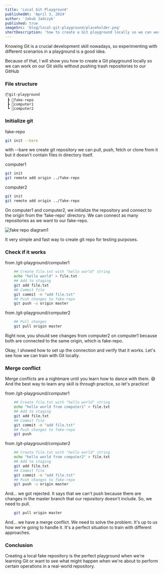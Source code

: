 ```yaml
---
title: 'Local Git Playground'
publishedAt: 'April 3, 2024'
author: 'Jakub Jadczyk'
published: true
imageSrc: 'blog/local-git-playground/placeholder.png'
shortDescription: 'how to create a Git playground locally so we can work on our Git skills without pushing trash repositories to our GitHub'
---
```



Knowing Git is a crucial development skill nowadays, so experimenting with different scenarios in a playground is a good idea.

Because of that, I will show you how to create a Git playground locally so we can work on our Git skills without pushing trash repositories to our GitHub

### File structure 

```
📦git-playground
 ┣ 📂fake-repo  
 ┣ 📂computer1  
 ┗ 📂computer2   
```

### Initialize git

fake-repo
```bash
git init --bare
```
with --bare we create git repository we can pull, push, fetch or clone from it but it doesn't contain files in directory itself.

computer1
```bash
git init
git remote add origin ../fake-repo
```

computer2
```bash
git init
git remote add origin ../fake-repo
```

On computer1 and computer2, we initialize the repository and connect to the origin from the 'fake-repo' directory. We can connect as many repositories as we want to our fake-repo. 

![fake repo diagram1](/blog/local-git-playground/1.png)

It very simple and fast way to create git repo for testing purposes. 

### Check if it works

from /git-playground/computer1
```bash
	## Create file.txt with "hello world" string
	echo "hello world" > file.txt
	## Add to staging
	git add file.txt
	## Commit file
	git commit -m "add file.txt"
	## Push changes to fake-repo
	git push -u origin master
```

from /git-playground/computer2

```bash
	## Pull changes
	git pull origin master
```

Right now, you should see changes from computer2 on computer1 because both are connected to the same origin, which is fake-repo.

Okay, I showed how to set up the connection and verify that it works. Let's see how we can train with Git locally.

### Merge conflict
Merge conflicts are a nightmare until you learn how to dance with them. 😄 And the best way to learn any skill is through practice, so let's practice!

from /git-playground/computer1
```bash
	## Create file.txt with "hello world" string
	echo "hello world from computer1" > file.txt
	## Add to staging
	git add file.txt
	## Commit file
	git commit -m "add file.txt"
	## Push changes to fake-repo
	git push
```


from /git-playground/computer2
```bash
	## Create file.txt with "hello world" string
	echo "hello world from computer2" > file.txt
	## Add to staging
	git add file.txt
	## Commit file
	git commit -m "add file.txt"
	## Push changes to fake-repo
	git push -u origin master
```

And... we got rejected. It says that we can't push because there are changes in the master branch that our repository doesn't include. So, we need to pull.

```bash
	git pull origin master
```

And... we have a merge conflict. 
We need to solve the problem. It's up to us how we're going to handle it. It's a perfect situation to train with different approaches.

### Conclusion
Creating a local fake repository is the perfect playground when we're learning Git or want to see what might happen when we're about to perform certain operations in a real-world repository.
